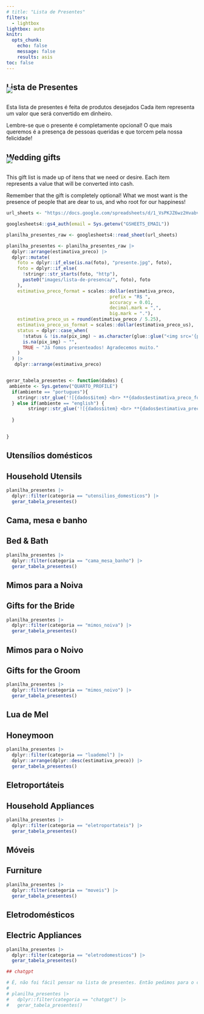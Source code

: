 ```yaml
---
# title: "Lista de Presentes"
filters:
  - lightbox
lightbox: auto
knitr:
  opts_chunk: 
    echo: false
    message: false
    results: asis
toc: false
---
```


::: {.content-visible when-profile="portugues"}
# Lista de Presentes

![](images/floral.jpg){fig-align="center" style="margin-top: -30px;"}

Esta lista de presentes é feita de produtos desejados Cada item representa um valor que será convertido em dinheiro.

Lembre-se que o presente é completamente opcional! O que mais queremos é a presença de pessoas queridas e que torcem pela nossa felicidade!
:::


::: {.content-visible when-profile="english"}
# Wedding gifts

![](images/floral.jpg){fig-align="center" style="margin-top: -30px;"}

This gift list is made up of itens that we need or desire. Each item represents a value that will be converted into cash.

Remember that the gift is completely optional! What we most want is the presence of people that are dear to us, and who root for our happiness!
:::




```r
url_sheets <- "https://docs.google.com/spreadsheets/d/1_VsPKJZ6wz2HvabvGI6V-oW-1923KE_FyfKsvy-T2yc/edit#gid=0"

googlesheets4::gs4_auth(email = Sys.getenv("GSHEETS_EMAIL"))

planilha_presentes_raw <- googlesheets4::read_sheet(url_sheets) 

planilha_presentes <- planilha_presentes_raw |> 
  dplyr::arrange(estimativa_preco) |> 
  dplyr::mutate(
    foto = dplyr::if_else(is.na(foto), "presente.jpg", foto),
    foto = dplyr::if_else(
      !stringr::str_starts(foto, "http"),
      paste0("images/lista-de-presenca/", foto), foto
    ),
    estimativa_preco_format = scales::dollar(estimativa_preco,
                                      prefix = "R$ ", 
                                      accuracy = 0.01,
                                      decimal.mark = ",", 
                                      big.mark = "."),
    estimativa_preco_us = round(estimativa_preco / 5.25),
    estimativa_preco_us_format = scales::dollar(estimativa_preco_us),
    status = dplyr::case_when(
      !status & !is.na(pix_img) ~ as.character(glue::glue("<img src='{pix_img}' class='img-fluid figure-img'/>")),
      is.na(pix_img) ~ "",
      TRUE ~ "Já fomos presenteados! Agradecemos muito."
    )
  ) |> 
   dplyr::arrange(estimativa_preco)


gerar_tabela_presentes <- function(dados) {
 ambiente <- Sys.getenv("QUARTO_PROFILE")
  if(ambiente == "portugues"){
    stringr::str_glue('![{dados$item} <br> **{dados$estimativa_preco_format}**]({dados$foto}){{group="fotos" description="Caso você queira nos presentear com este item, envie um pix com o valor para<br/>{dados$status}" }}\n\n')
  } else if(ambiente == "english") {
        stringr::str_glue('![{dados$item} <br> **{dados$estimativa_preco_us_format}**]({dados$foto}){{group="fotos" description="If you want to gift us this item, you can transfer **{dados$estimativa_preco_us_format}** with [Paypal](https://www.paypal.com/) to: **beatriz.milz@hotmail.com**" }}\n\n')
    
  }

  
}

```



::: {.content-visible when-profile="portugues"}

## Utensílios domésticos
:::

::: {.content-visible when-profile="english"}

##  Household Utensils
:::


::: {layout-ncol="2"}
```r
planilha_presentes |>
  dplyr::filter(categoria == "utensilios_domesticos") |>
  gerar_tabela_presentes()
```
:::



::: {.content-visible when-profile="portugues"}

## Cama, mesa e banho
:::

::: {.content-visible when-profile="english"}

##  Bed & Bath
:::

::: {layout-ncol="2"}
```r
planilha_presentes |>
  dplyr::filter(categoria == "cama_mesa_banho") |>
  gerar_tabela_presentes()
```
:::



::: {.content-visible when-profile="portugues"}

## Mimos para a Noiva
:::

::: {.content-visible when-profile="english"}

##  Gifts for the Bride
:::


::: {layout-ncol="2"}
```r
planilha_presentes |> 
  dplyr::filter(categoria == "mimos_noiva") |> 
  gerar_tabela_presentes()
```
:::


::: {.content-visible when-profile="portugues"}

## Mimos para o Noivo
:::

::: {.content-visible when-profile="english"}

##  Gifts for the Groom
:::


::: {layout-ncol="2"}
```r
planilha_presentes |> 
  dplyr::filter(categoria == "mimos_noivo") |> 
  gerar_tabela_presentes()
```
:::


::: {.content-visible when-profile="portugues"}

## Lua de Mel
:::

::: {.content-visible when-profile="english"}

##  Honeymoon
:::

::: {layout-ncol="2"}
```r
planilha_presentes |> 
  dplyr::filter(categoria == "luademel") |> 
  dplyr::arrange(dplyr::desc(estimativa_preco)) |> 
  gerar_tabela_presentes()
```
:::


::: {.content-visible when-profile="portugues"}

## Eletroportáteis
:::

::: {.content-visible when-profile="english"}

##  Household Appliances 
:::

::: {layout-ncol="2"}
```r
planilha_presentes |> 
  dplyr::filter(categoria == "eletroportateis") |> 
  gerar_tabela_presentes()
```
:::

::: {.content-visible when-profile="portugues"}

## Móveis
:::

::: {.content-visible when-profile="english"}

##  Furniture
:::


::: {layout-ncol="2"}
```r
planilha_presentes |> 
  dplyr::filter(categoria == "moveis") |> 
  gerar_tabela_presentes()
```
:::


::: {.content-visible when-profile="portugues"}

## Eletrodomésticos
:::

::: {.content-visible when-profile="english"}

##  Electric Appliances
:::


::: {layout-ncol="2"}
```r
planilha_presentes |> 
  dplyr::filter(categoria == "eletrodomesticos") |> 
  gerar_tabela_presentes()
```
:::


```r
## chatgpt

# É, não foi fácil pensar na lista de presentes. Então pedimos para o chatGPT ajudar! As imagens foram geradas pelo DALL-E.
# 
# planilha_presentes |> 
#   dplyr::filter(categoria == "chatgpt") |> 
#   gerar_tabela_presentes()
```
